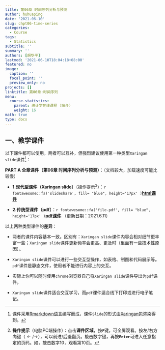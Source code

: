 ```yaml
---
title: 第06章 时间序列分析与预测
author: huhuaping
date: '2021-06-10'
slug: chpt06-time-series
categories:
  - Course
tags:
  - Statistics
subtitle: ''
summary: ''
authors: [胡华平]
lastmod: '2021-06-10T18:04:18+08:00'
featured: no
image:
  caption: ''
  focal_point: ''
  preview_only: no
projects: []
linktitle: 第06章:时间序列
menu:
  course-statistics:
    parent: 统计学在线课程 (简介)
    weight: 16
math: true
type: docs
---
```


## 一、教学课件

以下课件都可以使用，两者可以互补，但强烈建议使用第一种类型`Xaringan slide`课件[^a]：

**PART A 全章课件（第06章 时间序列分析与预测）**：（文档较大，加载速度可能比较慢）

- **1.现代型课件（Xaringan slide）**（操作提示[^b]）：`r fontawesome::fa('slideshare', fill= "blue", height='17px' )`[**html课件**](/course-statistics/03-slide-class/06-time-series.html) 

- **2.传统型课件（pdf）**：`r fontawesome::fa('file-pdf', fill= "blue", height='17px' )`[**pdf课件**](/course-statistics/material/06-time-series.pdf) （更新日期：2021.6.11）

以上两种类型课件的**差异**：

- 两者的课件内容基本一致，区别有：`Xaringan slide`课件内容会相对细节更丰富一些；`Xaringan slide`课件更新频率会更高、更及时（里面有一些技术性原因）。

- `Xaringan slide`课件可以进行一些交互型操作，如表格、制图和代码展示等。`pdf`课件是静态文件，使用者不能进行内容上的交互。

- 实际上你可以随时使用`chrome`浏览器自己将`Xaringan slide`课件导出为`pdf`课件。

- `Xaringan slide`课件适合交互学习，而`pdf`课件适合线下打印或进行电子笔记。

<!---footnote following--->

[^a]:课件采用[Rmarkdown语言](https://rmarkdown.rstudio.com/)编写而成，课件`Slide`的形式由[Xaringan包](https://github.com/yihui/xaringan)渲染得到。

[^b]:**操作提示**（电脑PC端操作）：点击**课件区域**，按**`F`**键，可全屏观看。按左/右方向键（$\leftarrow/\rightarrow$），可以前进/后退翻页。敲击数字键，再按**`Enter`**可进入任意指定的页码。如，敲击数字10，观看第10页。

